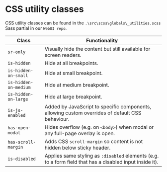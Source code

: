<Meta title="Global Styles/CSS utility classes" />

# CSS utility classes

CSS utility classes can be found in the `.\src\scss\globals\_utilities.scss` Sass partial in our `WebUI repo`.

Class | Functionality
--- | ---
`sr-only` | Visually hide the content but still available for screen readers.
`is-hidden` | Hide at all breakpoints.
`is-hidden-on-small` | Hide at small breakpoint.
`is-hidden-on-medium` | Hide at medium breakpoint.
`is-hidden-on-large` | Hide at large breakpoint.
`is-js-enabled` | Added by JavaScript to specific components, allowing custom overrides of default CSS behaviour.
`has-open-modal` | Hides overflow (e.g. on `<body>`) when modal or any full-page overlay is open.
`has-scroll-margin` | Adds CSS `scroll-margin` so content is not hidden below sticky header.
`is-disabled` | Applies same styling as `:disabled` elements (e.g. to a form field that has a disabled input inside it).
